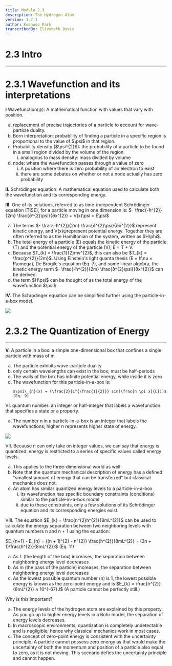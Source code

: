 ```yaml
---
title: Module 2.3
description: The Hydrogen Atom
version: 1.7.1
author: Kwanwoo Park
transcribedBy: Elizabeth Davis
---
```


# 2.3 Intro

---

# 2.3.1 Wavefunction and its interpretations

**I** Wavefunction($\psi$): A mathematical function with values that vary with position.

<ol type="a">
  <li>
    replacement of precise trajectories of a particle to account for
    wave-particle duality.
  </li>
  <li>
    Born interpretation: probability of finding a particle in a specific region
    is proportional to the value of $\psi$ in that region.
  </li>
  <li>
    Probability density ($\psi^{2}$): the probability of a particle to be found
    in a small region divided by the volume of the region.
    <ol type="i">
      <li>analogous to mass density: mass divided by volume</li>
    </ol>
  </li>
  <li>
    node: where the wavefunction passes through a value of zero
    <ol type="i">
      <li>
        A position where there is zero probability of an electron to exist
      </li>
      <li>
        there are some debates on whether or not a node actually has zero
        probability
      </li>
    </ol>
  </li>
</ol>

**II.** Schrödinger equation: A mathematical equation used to calculate both the
wavefunction and its corresponding energy.

**III.** One of its solutions, referred to as time-independent Schrödinger equation
(TISE), for a particle moving in one dimension is: $- \frac{-ħ^{2}}{2m} \frac{∂^{2}\psi}{∂x^{2}} + V(x)\psi = E\psi$

<ol type="a">
  <li>
    The terms $- \frac{-ħ^{2}}{2m} \frac{∂^{2}\psi}{∂x^{2}}$ represent kinetic energy, and V(x)ψrepresent potential energy.
    Together they are often referred to as the Hamiltonian of the system, written as $H\phi$.
  </li>
  <li>
    The total energy of a particle (E) equals the kinetic energy of the particle (T) and the
    potential energy of the particle (V); E = T + V.
  </li>
  <li>
    Because $T_{k} = \frac{1}{2}mv^{2}$, this can also be $T_{k} = \frac{p^{2}}{2m}$. Using Einstein's light quanta thesis (E = h\nu = ħ\omega), De Brogile's equation (Eq. 7), and some linear algebra, the kinetic
    energy term $- \frac{-ħ^{2}}{2m} \frac{∂^{2}\psi}{∂x^{2}}$ can be derived.
  </li>
  <li>
    the term $H\psi$ can be thought of as the total energy of the wavefunction $\psi$.
  </li>
</ol>

**IV.** The Schrodinger equation can be simplified further using the particle-in-a-box model.

<img src="https://imgur.com/a/pBBK34X" />

# 2.3.2 The Quantization of Energy

---

**V.** A particle in a box: a simple one-dimensional box that confines a single particle with mass of m

<ol type="a">
  <li>
    The particle exhibits wave-particle duality
  </li>
  <li>
    only certain wavelengths can exist in the box; must be half-periods
  </li>
  <li>
    The walls of the box has infinite potential energy, while inside it is zero
  </li>
  <li>
    The wavefunction for this particle-in-a-box is:

    $\psi\_{n}(x) = (\frac{2}{L^{\frac{1}{2}}} sin(\frac{n \pi x}{L}))$ (Eq. 9)

  </li>
</ol>

VI. quantum number: an integer or half-integer that labels a wavefunction that specifies a state or a
property.

<ol type="a">
  <li>
    The number n in a particle-in-a-box is an integer that labels the
    wavefunctions; higher n represents higher state of energy.
  </li>
</ol>

<img src="https://imgur.com/a/urlsH71" />

VII. Because n can only take on integer values, we can say that energy is quantized: energy is
restricted to a series of specific values called energy levels.

<ol type="a">
  <li>This applies to the three-dimensional world as well</li>
  <li>
    Note that the quantum mechanical description of energy has a defined
    "smallest amount of energy that can be transferred" but classical mechanics
    does not.
  </li>
  <li>
    An atom has similar quantized energy levels to a particle-in-a-box
    <ol type="i">
      <li>
        its wavefunction has specific boundary constraints (conditions) similar
        to the particle-in-a-box model
      </li>
      <li>
        due to these constraints, only a few solutions of its Schrödinger
        equation and its corresponding energies exist.
      </li>
    </ol>
  </li>
</ol>

VIII. The equation $E_{k} = \frac{n^{2}h^{2}}{8mL^{2}}$ can be used to calculate the energy separation between two neighboring
levels with quantum numbers n and n + 1 using the equation:

$E_{n+1} - E_{n} = {(n + 1)^{2} - n^{2}} \frac{h^{2}}{8mL^{2}} = (2n + 1)\frac{h^{2}}{8mL^{2}}$ (Eq. 11)

<ol type="a">
  <li>
    As L (the length of the box) increases, the separation between neighboring energy level
    decreases
  </li>
  <li>
    As m (the pass of the particle) increases, the separation between neighboring energy
    level decreases
  </li>
  <li>
    As the lowest possible quantum number (n) is 1, the lowest possible energy is known as
    the zero-point energy and is $E_{k} = \frac{h^{2}}{8mL^{2}} ≈ 10^{-67}J$ (A particle cannot be perfectly still.)
  </li>
</ol>

Why is this important?

<ol type="a">
  <li>
    The energy levels of the hydrogen atom are explained by this property. As
    you go up to higher energy levels in a Bohr model, the separation of energy
    levels decreases.
  </li>
  <li>
    In macroscopic environments, quantization is completely undetectable and is
    negligible; hence why classical mechanics work in most cases.
  </li>
  <li>
    The concept of zero-point energy is consistent with the uncertainty
    principle. A particle cannot possess zero energy as that would make the
    uncertainty of both the momentum and position of a particle also equal to
    zero, as it is not moving. This scenario defies the uncertainty principle
    and cannot happen.
  </li>
</ol>
